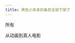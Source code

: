 ```yaml
---
title: 黑色小本本的条目全部下架了
---
```



<Forum groupName="动画番剧" groupUrl="https://www.douban.com/group/596353/" archivedAt="2025-05-17T04:57:21.047Z">
  <Post
    id="276523776"
    title="黑色小本本的条目全部下架了"
    url="https://www.douban.com/group/topic/276523776/?_spm_id=MTk2ODg0OTUx"
    pubTime="2022-10-16"
    highlightUserId="191397140"
  >
所有

从动画到真人电影


  </Post>
</Forum>
